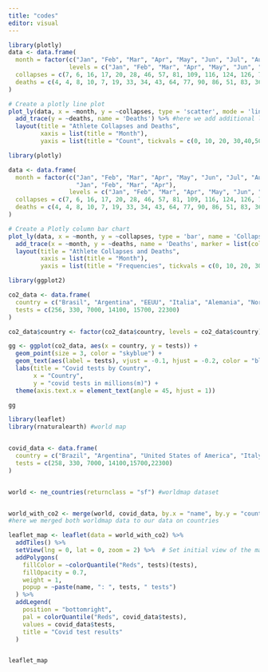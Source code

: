 ```yaml
---
title: "codes"
editor: visual
---
```


```r
library(plotly)
data <- data.frame(
  month = factor(c("Jan", "Feb", "Mar", "Apr", "May", "Jun", "Jul", "Aug", "Sep", "Oct", "Nov", "Dec", "Jan", "Feb", "Mar", "Apr"),
                 levels = c("Jan", "Feb", "Mar", "Apr", "May", "Jun", "Jul", "Aug", "Sep", "Oct", "Nov", "Dec")),
  collapses = c(7, 6, 16, 17, 20, 28, 46, 57, 81, 109, 116, 124, 126, 73, 120, 55),
  deaths = c(4, 4, 8, 10, 7, 19, 33, 34, 43, 64, 77, 90, 86, 51, 83, 36)
)

# Create a plotly line plot
plot_ly(data, x = ~month, y = ~collapses, type = 'scatter', mode = 'lines', name = 'Collapses') %>%
  add_trace(y = ~deaths, name = 'Deaths') %>% #here we add additional layer to dataset.
  layout(title = "Athlete Collapses and Deaths",
         xaxis = list(title = "Month"),
         yaxis = list(title = "Count", tickvals = c(0, 10, 20, 30,40,50,60,70,80,90,100,120)))
```

```r
library(plotly)

data <- data.frame(
  month = factor(c("Jan", "Feb", "Mar", "Apr", "May", "Jun", "Jul", "Aug", "Sep", "Oct", "Nov", "Dec", 
                   "Jan", "Feb", "Mar", "Apr"), 
                 levels = c("Jan", "Feb", "Mar", "Apr", "May", "Jun", "Jul", "Aug", "Sep", "Oct", "Nov", "Dec")),
  collapses = c(7, 6, 16, 17, 20, 28, 46, 57, 81, 109, 116, 124, 126, 73, 120, 55),
  deaths = c(4, 4, 8, 10, 7, 19, 33, 34, 43, 64, 77, 90, 86, 51, 83, 36)
)

# Create a Plotly column bar chart
plot_ly(data, x = ~month, y = ~collapses, type = 'bar', name = 'Collapses', marker = list(color = 'skyblue', line = list(color = 'darkblue', width = 1))) %>%
  add_trace(x = ~month, y = ~deaths, name = 'Deaths', marker = list(color = 'coral', line = list(color = 'darkred', width = 1))) %>%
  layout(title = "Athlete Collapses and Deaths",
         xaxis = list(title = "Month"),
         yaxis = list(title = "Frequencies", tickvals = c(0, 10, 20, 30,40,50,60,70,80,90,100,120)), barmode = 'group')
```

```r
library(ggplot2)

co2_data <- data.frame(
  country = c("Brasil", "Argentina", "EEUU", "Italia", "Alemania", "Norurga"),
  tests = c(256, 330, 7000, 14100, 15700, 22300)
)

co2_data$country <- factor(co2_data$country, levels = co2_data$country)

gg <- ggplot(co2_data, aes(x = country, y = tests)) +
  geom_point(size = 3, color = "skyblue") +
  geom_text(aes(label = tests), vjust = -0.1, hjust = -0.2, color = "black") +  # Add labels
  labs(title = "Covid tests by Country",
       x = "Country",
       y = "covid tests in millions(m)") +
  theme(axis.text.x = element_text(angle = 45, hjust = 1))

gg
```

```r
library(leaflet)
library(rnaturalearth) #world map


covid_data <- data.frame(
  country = c("Brazil", "Argentina", "United States of America", "Italy","Germany","Norway"),
  tests = c(258, 330, 7000, 14100,15700,22300)
)


world <- ne_countries(returnclass = "sf") #worldmap dataset


world_with_co2 <- merge(world, covid_data, by.x = "name", by.y = "country", all.x = TRUE)
#here we merged both worldmap data to our data on countries

leaflet_map <- leaflet(data = world_with_co2) %>%
  addTiles() %>%
  setView(lng = 0, lat = 0, zoom = 2) %>%  # Set initial view of the map
  addPolygons(
    fillColor = ~colorQuantile("Reds", tests)(tests),
    fillOpacity = 0.7,
    weight = 1,
    popup = ~paste(name, ": ", tests, " tests")
  ) %>%
  addLegend(
    position = "bottomright",
    pal = colorQuantile("Reds", covid_data$tests),
    values = covid_data$tests,
    title = "Covid test results"
  )


leaflet_map
```
